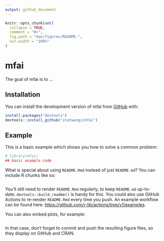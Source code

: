```yaml
---
output: github_document
---
```


<!-- README.md is generated from README.Rmd. Please edit that file -->

```r
knitr::opts_chunk$set(
  collapse = TRUE,
  comment = "#>",
  fig.path = "man/figures/README-",
  out.width = "100%"
)
```

# mfai

<!-- badges: start -->
<!-- badges: end -->

The goal of mfai is to ...

## Installation

You can install the development version of mfai from [GitHub](https://github.com/) with:

``` r
install.packages("devtools")
devtools::install_github("statwangz/mfai")
```

## Example

This is a basic example which shows you how to solve a common problem:

```r
# library(mfai)
## basic example code
```

What is special about using `README.Rmd` instead of just `README.md`? You can include R chunks like so:

```r

```

You'll still need to render `README.Rmd` regularly, to keep `README.md` up-to-date. `devtools::build_readme()` is handy for this. You could also use GitHub Actions to re-render `README.Rmd` every time you push. An example workflow can be found here: <https://github.com/r-lib/actions/tree/v1/examples>.

You can also embed plots, for example:

```r

```

In that case, don't forget to commit and push the resulting figure files, so they display on GitHub and CRAN.
